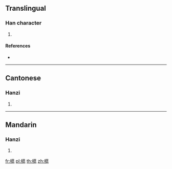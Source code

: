 {{character info/new}}
==Translingual==

===Han character===
{{Han char|rn=75|rad=木|as=15|sn=19|four=44916|canj=DTSR|ids=⿰木蓲}}

# {{defn|Han|sort=木15}}

====References====
* {{Han ref|kx=0560.180|dkj=15811|dj=0949.180|hdz=21312.030|uh=6AD9|ud=27353|bh=F250|bd=62032}}

----

==Cantonese==

===Hanzi===
{{yue-hanzi|jyut=[[au1]]|y=au1}}

# {{defn|lang=yue|sort=木15}}

----

==Mandarin==

===Hanzi===
{{cmn-hanzi|pin=[[ōu]] ([[ou1]])|wg=ou<sup>1</sup>}}

# {{defn|lang=cmn|sort=木15}}

[[fr:櫙]]
[[pl:櫙]]
[[th:櫙]]
[[zh:櫙]]